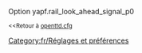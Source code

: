 {{fr/Amorce}}
Option yapf.rail_look_ahead_signal_p0

<small><<Retour à [[Main/fr/Openttd.cfg|openttd.cfg]]</small>
[[Category:fr/Réglages et préférences]]